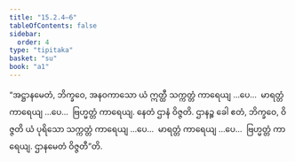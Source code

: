 ```yaml
---
title: "15.2.4–6"
tableOfContents: false
sidebar:
  order: 4
type: "tipitaka"
basket: "su"
book: "a1"
---
```



<DynamicBreadcrumb />

<Division number="281–283" book="a1" e="ch" v="15">

<Paragraph number="372" book="a1">
“အဋ္ဌာနမေတံ, ဘိက္ခဝေ, အနဝကာသော ယံ ဣတ္ထီ သက္ကတ္တံ ကာရေယျ …ပေ…  မာရတ္တံ ကာရေယျ …ပေ…  ဗြဟ္မတ္တံ ကာရေယျ. နေတံ ဌာနံ ဝိဇ္ဇတိ. ဌာနဉ္စ ခေါ ဧတံ, ဘိက္ခဝေ, ဝိဇ္ဇတိ ယံ ပုရိသော သက္ကတ္တံ ကာရေယျ …ပေ…  မာရတ္တံ ကာရေယျ …ပေ…  ဗြဟ္မတ္တံ ကာရေယျ. ဌာနမေတံ ဝိဇ္ဇတီ”တိ.
</Paragraph>
</Division>
